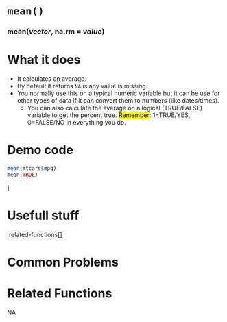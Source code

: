 # [`mean()`]{.blue}
 
 
### [mean]{.blue}(*vector*, na.rm = *value*){.center} 
 
# What it does 

+ It calculates an average. 
+ By default it returns `NA` is any value is missing.
+ You normally use this on a typical numeric variable but it can be use for other types of data if it can convert them to numbers (like dates/times). 
  + You can also calculate the average on a logical (TRUE/FALSE) variable to get the percent true.  <mark>Remember</mark>: 1=TRUE/YES, 0=FALSE/NO in everything you do.
  
 
# Demo code 


```r
mean(mtcars$mpg)
mean(TRUE)
```
]
  
 
# Usefull stuff 

.related-functions[]
  
 
# Common Problems 

  
 
# Related Functions 
NA  

